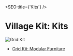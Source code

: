 <SEO title={'Kits'} />

# Village Kit: Kits

![Grid Kit](../../assets/catalyst-site-social.jpg)

- [Grid Kit: Modular Furniture](/kits/grid)
